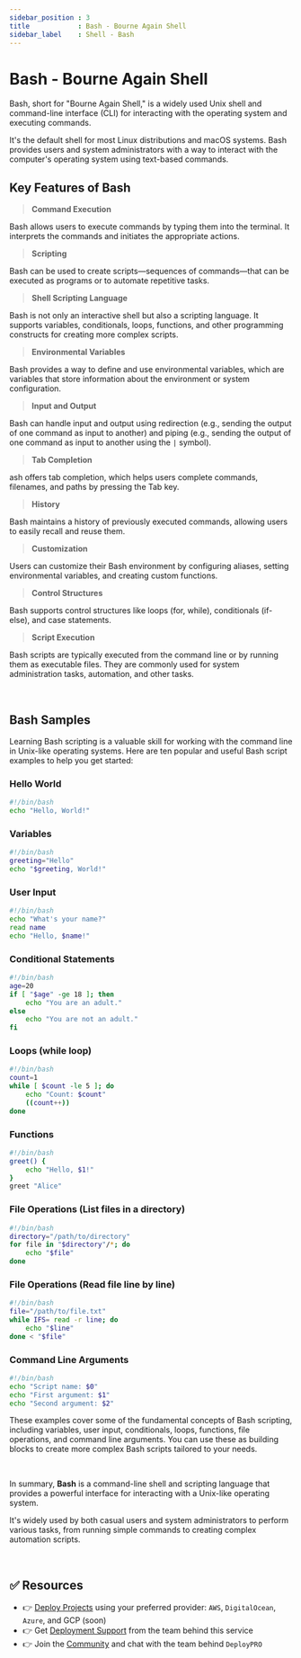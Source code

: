 ```yaml
---
sidebar_position : 3
title            : Bash - Bourne Again Shell
sidebar_label    : Shell - Bash
---
```


# Bash - Bourne Again Shell

Bash, short for "Bourne Again Shell," is a widely used Unix shell and command-line interface (CLI) for interacting with the operating system and executing commands. 

It's the default shell for most Linux distributions and macOS systems. Bash provides users and system administrators with a way to interact with the computer's operating system using text-based commands.

## Key Features of Bash

> **Command Execution**

Bash allows users to execute commands by typing them into the terminal. It interprets the commands and initiates the appropriate actions.

> **Scripting**

Bash can be used to create scripts—sequences of commands—that can be executed as programs or to automate repetitive tasks.

> **Shell Scripting Language**

Bash is not only an interactive shell but also a scripting language. It supports variables, conditionals, loops, functions, and other programming constructs for creating more complex scripts.

> **Environmental Variables**

Bash provides a way to define and use environmental variables, which are variables that store information about the environment or system configuration.

> **Input and Output**

Bash can handle input and output using redirection (e.g., sending the output of one command as input to another) and piping (e.g., sending the output of one command as input to another using the `|` symbol).

> **Tab Completion**

ash offers tab completion, which helps users complete commands, filenames, and paths by pressing the Tab key.

> **History** 

Bash maintains a history of previously executed commands, allowing users to easily recall and reuse them.

> **Customization**

Users can customize their Bash environment by configuring aliases, setting environmental variables, and creating custom functions.

> **Control Structures**

Bash supports control structures like loops (for, while), conditionals (if-else), and case statements.

> **Script Execution**

Bash scripts are typically executed from the command line or by running them as executable files. They are commonly used for system administration tasks, automation, and other tasks.

<br />

## Bash Samples

Learning Bash scripting is a valuable skill for working with the command line in Unix-like operating systems. 
Here are ten popular and useful Bash script examples to help you get started:

### **Hello World**

```bash
#!/bin/bash
echo "Hello, World!"
```

### **Variables** 

```bash
#!/bin/bash
greeting="Hello"
echo "$greeting, World!"
```

### **User Input**

```bash
#!/bin/bash
echo "What's your name?"
read name
echo "Hello, $name!"
```

### **Conditional Statements**

```bash
#!/bin/bash
age=20
if [ "$age" -ge 18 ]; then
    echo "You are an adult."
else
    echo "You are not an adult."
fi
```

### **Loops (while loop)**

```bash
#!/bin/bash
count=1
while [ $count -le 5 ]; do
    echo "Count: $count"
    ((count++))
done
```

### **Functions**

```bash
#!/bin/bash
greet() {
    echo "Hello, $1!"
}
greet "Alice"
```

### **File Operations** (List files in a directory)

```bash
#!/bin/bash
directory="/path/to/directory"
for file in "$directory"/*; do
    echo "$file"
done
```

### **File Operations** (Read file line by line)

```bash
#!/bin/bash
file="/path/to/file.txt"
while IFS= read -r line; do
    echo "$line"
done < "$file"
```

### **Command Line Arguments**

```bash
#!/bin/bash
echo "Script name: $0"
echo "First argument: $1"
echo "Second argument: $2"
```

These examples cover some of the fundamental concepts of Bash scripting, including variables, user input, conditionals, loops, functions, file operations, and command line arguments. 
You can use these as building blocks to create more complex Bash scripts tailored to your needs.

<br />

In summary, **Bash** is a command-line shell and scripting language that provides a powerful interface for interacting with a Unix-like operating system. 

It's widely used by both casual users and system administrators to perform various tasks, from running simple commands to creating complex automation scripts.

<br />

## ✅ Resources

- 👉 [Deploy Projects](https://deploypro.dev/) using your preferred provider: `AWS`, `DigitalOcean`, `Azure`, and GCP (soon)
- 👉 Get [Deployment Support](https://deploypro.dev/support/) from the team behind this service
- 👉 Join the [Community](https://discord.gg/qQhjQZhnur) and chat with the team behind `DeployPRO`
